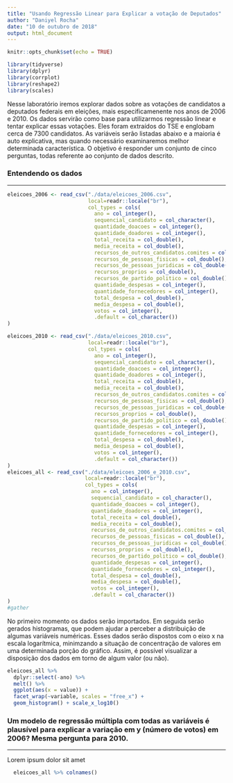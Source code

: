 ```yaml
---
title: "Usando Regressão Linear para Explicar a votação de Deputados"
author: "Daniyel Rocha"
date: "10 de outubro de 2018"
output: html_document
---
```


```r
knitr::opts_chunk$set(echo = TRUE)

library(tidyverse)
library(dplyr)
library(corrplot)
library(reshape2)
library(scales)
```
Nesse laboratório iremos explorar dados sobre as votações de candidatos a deputados federais em eleições, mais especificamenente nos anos de 2006 e 2010. Os dados servirão como base para utilizarmos regressão linear e tentar explicar essas votações. Eles foram extraídos do TSE e englobam cerca de 7300 candidatos. As variáveis serão listadas abaixo e a maioria é auto explicativa, mas quando necessário examinaremos melhor determinada característica. O objetivo é responder um conjunto de cinco perguntas, todas referente ao conjunto de dados descrito.

### **Entendendo os dados**
***
```r
eleicoes_2006 <- read_csv("./data/eleicoes_2006.csv",
                          local=readr::locale("br"),
                          col_types = cols(
                            ano = col_integer(),
                            sequencial_candidato = col_character(),
                            quantidade_doacoes = col_integer(),
                            quantidade_doadores = col_integer(),
                            total_receita = col_double(),
                            media_receita = col_double(),
                            recursos_de_outros_candidatos.comites = col_double(),
                            recursos_de_pessoas_fisicas = col_double(),
                            recursos_de_pessoas_juridicas = col_double(),
                            recursos_proprios = col_double(),
                            recursos_de_partido_politico = col_double(),
                            quantidade_despesas = col_integer(),
                            quantidade_fornecedores = col_integer(),
                            total_despesa = col_double(),
                            media_despesa = col_double(),
                            votos = col_integer(),
                            .default = col_character())
)

eleicoes_2010 <- read_csv("./data/eleicoes_2010.csv",
                          local=readr::locale("br"),
                          col_types = cols(
                            ano = col_integer(),
                            sequencial_candidato = col_character(),
                            quantidade_doacoes = col_integer(),
                            quantidade_doadores = col_integer(),
                            total_receita = col_double(),
                            media_receita = col_double(),
                            recursos_de_outros_candidatos.comites = col_double(),
                            recursos_de_pessoas_fisicas = col_double(),
                            recursos_de_pessoas_juridicas = col_double(),
                            recursos_proprios = col_double(),
                            recursos_de_partido_politico = col_double(),
                            quantidade_despesas = col_integer(),
                            quantidade_fornecedores = col_integer(),
                            total_despesa = col_double(),
                            media_despesa = col_double(),
                            votos = col_integer(),
                            .default = col_character())
)
eleicoes_all <- read_csv("./data/eleicoes_2006_e_2010.csv",
                         local=readr::locale("br"),
                         col_types = cols(
                           ano = col_integer(),
                           sequencial_candidato = col_character(),
                           quantidade_doacoes = col_integer(),
                           quantidade_doadores = col_integer(),
                           total_receita = col_double(),
                           media_receita = col_double(),
                           recursos_de_outros_candidatos.comites = col_double(),
                           recursos_de_pessoas_fisicas = col_double(),
                           recursos_de_pessoas_juridicas = col_double(),
                           recursos_proprios = col_double(),
                           recursos_de_partido_politico = col_double(),
                           quantidade_despesas = col_integer(),
                           quantidade_fornecedores = col_integer(),
                           total_despesa = col_double(),
                           media_despesa = col_double(),
                           votos = col_integer(),
                           .default = col_character())
)
#gather
```

No primeiro momento os dados serão importados. Em seguida serão gerados histogramas, que podem ajudar a perceber a distribuição de algumas variáveis numéricas. Esses dados serão dispostos com o eixo x na escala logarítmica, minimzando a situação de concentração de valores em uma determinada porção do gráfico. Assim, é possível visualizar a disposição dos dados em torno de algum valor (ou não). 
```r
eleicoes_all %>% 
  dplyr::select(-ano) %>% 
  melt() %>% 
  ggplot(aes(x = value)) +
  facet_wrap(~variable, scales = "free_x") +
  geom_histogram() + scale_x_log10()


```

### **Um modelo de regressão múltipla com todas as variáveis é plausível para explicar a variação em y (número de votos) em 2006? Mesma pergunta para 2010.**
***

Lorem ipsum dolor sit amet
```r
  eleicoes_all %>% colnames()
```


